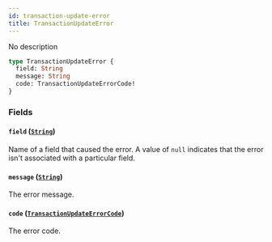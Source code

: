 ```yaml
---
id: transaction-update-error
title: TransactionUpdateError
---
```



No description

```graphql
type TransactionUpdateError {
  field: String
  message: String
  code: TransactionUpdateErrorCode!
}
```


### Fields

#### `field` ([`String`](../../../developer/api-reference/scalars/string))

Name of a field that caused the error. A value of `null` indicates that the error isn't associated with a particular field.


#### `message` ([`String`](../../../developer/api-reference/scalars/string))

The error message.


#### `code` ([`TransactionUpdateErrorCode`](../../../developer/api-reference/enums/transaction-update-error-code))

The error code.




